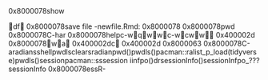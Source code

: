 <help-echo><help-echo><help-echo><help-echo><help-echo><help-echo><help-echo><help-echo><help-echo><help-echo><help-echo><help-echo><down-mouse-1><mouse-1><down><down><help-echo><help-echo><help-echo><help-echo><help-echo><help-echo><help-echo><help-echo><help-echo><help-echo><help-echo><help-echo><help-echo><help-echo><help-echo><help-echo><help-echo><help-echo><help-echo><help-echo><help-echo><help-echo><help-echo><help-echo><help-echo><help-echo><help-echo><help-echo><help-echo><help-echo><help-echo><help-echo><help-echo><help-echo><help-echo><help-echo><help-echo><help-echo><help-echo><help-echo><help-echo><help-echo><help-echo><help-echo><help-echo><help-echo><help-echo><help-echo><help-echo><help-echo><help-echo><help-echo><help-echo><help-echo><help-echo><help-echo><help-echo><down-mouse-1><mouse-1> 0x8000078show<return><help-echo><help-echo><help-echo><help-echo><help-echo><help-echo><help-echo><help-echo><help-echo><help-echo><help-echo><help-echo><help-echo><help-echo><help-echo><help-echo><help-echo><help-echo><help-echo><help-echo><help-echo><help-echo><help-echo><help-echo><help-echo><help-echo><help-echo><help-echo><help-echo><help-echo><help-echo><help-echo><help-echo><help-echo><help-echo><help-echo><help-echo><help-echo><help-echo><help-echo><help-echo><help-echo><menu-bar><file><print-buffer><help-echo><help-echo><help-echo><help-echo><help-echo><help-echo><help-echo><help-echo><help-echo><help-echo><help-echo><help-echo><help-echo><help-echo><help-echo><help-echo><help-echo><help-echo><help-echo><help-echo><help-echo><help-echo><help-echo><menu-bar><cedet-menu><global-semantic-idle-completions-mode><help-echo><help-echo><help-echo><help-echo><help-echo><help-echo><help-echo><help-echo><menu-bar><cedet-menu><global-semantic-idle-summary-mode><help-echo><help-echo><help-echo><help-echo><help-echo><help-echo><help-echo><help-echo><help-echo><help-echo><help-echo><help-echo><help-echo><help-echo><help-echo><help-echo><help-echo><help-echo><help-echo><help-echo><help-echo><help-echo><help-echo><help-echo><help-echo><help-echo><help-echo><help-echo><help-echo><help-echo><help-echo><menu-bar><cedet-menu><ede-project-options><Default configuration><help-echo><help-echo><help-echo><help-echo><help-echo><help-echo><help-echo><help-echo><help-echo><help-echo><help-echo><help-echo><help-echo><help-echo><help-echo><help-echo><help-echo><help-echo><help-echo><help-echo><help-echo><menu-bar><buffer>df 0x8000078save<return> file<return> <tab><tab>-<return><help-echo><help-echo><help-echo><help-echo><help-echo>newfile.Rmd<return><return><return><down-mouse-1><down-mouse-1><return><drag-mouse-1><return><return><return><return><backspace><backspace><backspace><backspace><backspace><backspace><backspace><backspace><backspace><backspace><backspace><backspace><backspace><backspace><backspace><backspace><backspace><backspace><backspace><backspace><backspace><backspace><backspace><backspace><backspace><backspace><backspace><backspace><backspace><backspace><help-echo><help-echo><help-echo><help-echo><help-echo><help-echo><help-echo><help-echo><down-mouse-1><mouse-1>:<backspace><backspace><backspace><backspace><backspace><backspace><backspace><backspace><backspace><backspace><backspace><backspace><backspace><backspace><backspace><backspace><backspace><backspace><backspace><backspace><backspace><backspace><backspace><backspace><backspace><backspace><backspace><backspace><backspace><backspace><backspace><backspace><backspace><backspace><return><return> 0x8000078<return> 0x8000078pwd<return> 0x8000078C-h<return><backspace><backspace><backspace><return><backspace><backspace><return>ar 0x8000078help<return><help-echo><help-echo><help-echo><down-mouse-5><down-mouse-5><mouse-5><down-mouse-5><mouse-5><double-down-mouse-5><double-mouse-5><triple-down-mouse-5><triple-mouse-5><triple-down-mouse-5><triple-mouse-5><triple-down-mouse-5><triple-mouse-5>c-w<backspace>q<return>w<return>wc-wcww 0x400002d 0x8000078w<backspace><backspace><backspace><backspace><backspace><backspace><backspace><backspace><backspace><backspace><backspace><backspace><backspace><backspace><backspace><backspace><backspace><backspace><backspace><backspace><backspace><backspace><backspace><backspace><backspace><backspace><backspace><backspace><backspace><backspace><backspace><backspace><return>a<return> 0x400002dc 0x400002d 0x8000063 0x8000078C-a<return><backspace><backspace><backspace><backspace>radian<return><backspace><backspace><backspace><backspace><backspace><backspace><backspace>s<backspace>shell<return><return><help-echo><help-echo><help-echo><help-echo>pwd<return>ls<return><help-echo><help-echo><help-echo>c<help-echo><help-echo>lear<return>s<backspace><backspace>radian<return><help-echo><help-echo><help-echo><help-echo><help-echo><help-echo><help-echo><help-echo><help-echo><help-echo><help-echo><help-echo><help-echo><help-echo><help-echo><help-echo><help-echo><down-mouse-1><mouse-1>pwd()<return><return>pwd<tab><backspace><backspace><backspace><backspace>ls()<return><return><help-echo><help-echo><help-echo><help-echo><help-echo><help-echo><help-echo><help-echo><help-echo><help-echo><help-echo><help-echo><help-echo><help-echo><help-echo><help-echo><help-echo><help-echo><help-echo><help-echo><help-echo>pacman::ra<backspace><backspace>list_<backspace><backspace><backspace><backspace><backspace>p_load(tidyverse)<return><return><down-mouse-1><mouse-1><help-echo><help-echo><down-mouse-1><mouse-1><return>pwd<return>ls()<return><return>session<backspace><backspace><backspace><backspace><backspace><backspace><backspace><backspace>pacman::<tab><tab><tab>ss<backspace><backspace><backspace><backspace><backspace><backspace><backspace><backspace><backspace>session i<backspace><backspace>infp<backspace>o()<return><return>dr<backspace><backspace>sessionInfo()<return><return><down-mouse-4><mouse-4><down-mouse-4><mouse-4><double-down-mouse-4><double-mouse-4><down-mouse-5><mouse-5><down-mouse-4><mouse-4><down-mouse-4><mouse-4><down-mouse-4><mouse-4><down-mouse-5><mouse-5><double-down-mouse-5><double-mouse-5><triple-down-mouse-5><triple-mouse-5><triple-down-mouse-5><triple-mouse-5><triple-down-mouse-5><triple-mouse-5><triple-down-mouse-5><triple-mouse-5><down-mouse-4><mouse-4><double-down-mouse-4><double-mouse-4><triple-down-mouse-4><triple-mouse-4><triple-down-mouse-4><triple-mouse-4><down-mouse-5><mouse-5><down-mouse-5><mouse-5><down-mouse-5><mouse-5><down-mouse-5><mouse-5><down-mouse-5><mouse-5><down-mouse-5><mouse-5><down-mouse-5><mouse-5><down-mouse-1><mouse-1><down-mouse-1><mouse-1><down-mouse-4><mouse-4><down-mouse-4><mouse-4><double-down-mouse-4><double-mouse-4><down-mouse-5><mouse-5><down-mouse-5><mouse-5><down-mouse-5><mouse-5><down-mouse-1><mouse-1>sessionInfp<backspace>o<left><left><left><left><left><left><left><left><left><left><left><left><left><right><right><left><right>_<backspace>?<return>?<backspace>?sessionInfo<return><help-echo><help-echo><help-echo><help-echo><help-echo><help-echo><help-echo> 0x8000078ess<return><tab><help-echo><help-echo><help-echo><help-echo><help-echo><help-echo><help-echo><help-echo><help-echo><help-echo><help-echo><help-echo><help-echo><help-echo><help-echo><help-echo><help-echo><help-echo><help-echo><help-echo><help-echo><help-echo><help-echo><help-echo><help-echo><help-echo><help-echo><help-echo><tab><tab><tab><tab><tab><tab><tab><tab><tab>R-<tab><tab><tab><tab><backspace><backspace><backspace><backspace><backspace><backspace><backspace><backspace><backspace><backspace><backspace><backspace><backspace><backspace><backspace><backspace><backspace><backspace><tab><tab><tab><tab><backspace><backspace><tab><return><tab><help-echo><help-echo><help-echo><help-echo><help-echo><help-echo><help-echo><help-echo><help-echo><down-mouse-4><mouse-4><double-down-mouse-4><double-mouse-4><triple-down-mouse-4><triple-mouse-4><down-mouse-4><mouse-4><double-down-mouse-4><double-mouse-4><down-mouse-5><mouse-5><double-down-mouse-5><double-mouse-5><triple-down-mouse-5><triple-mouse-5><triple-down-mouse-5><triple-mouse-5><down-mouse-5><mouse-5><double-down-mouse-5><double-mouse-5><triple-down-mouse-5><triple-mouse-5><triple-down-mouse-5><triple-mouse-5><triple-down-mouse-5><triple-mouse-5><triple-down-mouse-5><triple-mouse-5><triple-down-mouse-5><triple-mouse-5><triple-down-mouse-5><triple-mouse-5><triple-down-mouse-5><triple-mouse-5><down-mouse-1><mouse-1><tab><tab><tab><up><tab><tab><tab><tab><f2><f3><up><tab><help-echo><help-echo><help-echo><help-echo><help-echo><help-echo><help-echo><down-mouse-1><mouse-1><C-tab><C-tab><C-tab><C-tab><C-tab><right><C-tab><C-right><help-echo><help-echo>